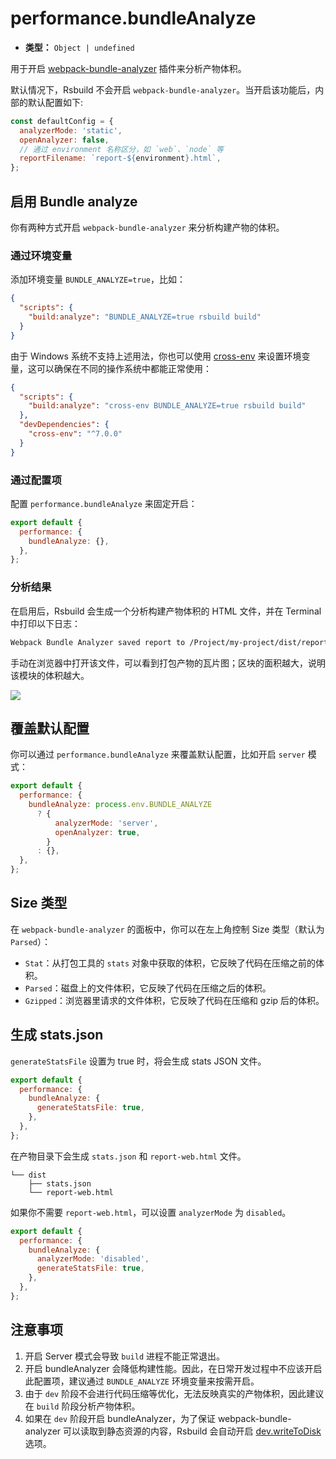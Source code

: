 # performance.bundleAnalyze

- **类型：** `Object | undefined`

用于开启 [webpack-bundle-analyzer](https://github.com/webpack-contrib/webpack-bundle-analyzer) 插件来分析产物体积。

默认情况下，Rsbuild 不会开启 `webpack-bundle-analyzer`。当开启该功能后，内部的默认配置如下:

```js
const defaultConfig = {
  analyzerMode: 'static',
  openAnalyzer: false,
  // 通过 environment 名称区分，如 `web`、`node` 等
  reportFilename: `report-${environment}.html`,
};
```

## 启用 Bundle analyze

你有两种方式开启 `webpack-bundle-analyzer` 来分析构建产物的体积。

### 通过环境变量

添加环境变量 `BUNDLE_ANALYZE=true`，比如：

```json title="package.json"
{
  "scripts": {
    "build:analyze": "BUNDLE_ANALYZE=true rsbuild build"
  }
}
```

由于 Windows 系统不支持上述用法，你也可以使用 [cross-env](https://npmjs.com/package/cross-env) 来设置环境变量，这可以确保在不同的操作系统中都能正常使用：

```json title="package.json"
{
  "scripts": {
    "build:analyze": "cross-env BUNDLE_ANALYZE=true rsbuild build"
  },
  "devDependencies": {
    "cross-env": "^7.0.0"
  }
}
```

### 通过配置项

配置 `performance.bundleAnalyze` 来固定开启：

```js
export default {
  performance: {
    bundleAnalyze: {},
  },
};
```

### 分析结果

在启用后，Rsbuild 会生成一个分析构建产物体积的 HTML 文件，并在 Terminal 中打印以下日志：

```bash
Webpack Bundle Analyzer saved report to /Project/my-project/dist/report-web.html
```

手动在浏览器中打开该文件，可以看到打包产物的瓦片图；区块的面积越大，说明该模块的体积越大。

![](https://assets.rspack.dev/rsbuild/assets/bundle-analyzer-example.png)

## 覆盖默认配置

你可以通过 `performance.bundleAnalyze` 来覆盖默认配置，比如开启 `server` 模式：

```js
export default {
  performance: {
    bundleAnalyze: process.env.BUNDLE_ANALYZE
      ? {
          analyzerMode: 'server',
          openAnalyzer: true,
        }
      : {},
  },
};
```

## Size 类型

在 `webpack-bundle-analyzer` 的面板中，你可以在左上角控制 Size 类型（默认为 `Parsed`）：

- `Stat`：从打包工具的 `stats` 对象中获取的体积，它反映了代码在压缩之前的体积。
- `Parsed`：磁盘上的文件体积，它反映了代码在压缩之后的体积。
- `Gzipped`：浏览器里请求的文件体积，它反映了代码在压缩和 gzip 后的体积。

## 生成 stats.json

`generateStatsFile` 设置为 true 时，将会生成 stats JSON 文件。

```js
export default {
  performance: {
    bundleAnalyze: {
      generateStatsFile: true,
    },
  },
};
```

在产物目录下会生成 `stats.json` 和 `report-web.html` 文件。

```
└── dist
    ├── stats.json
    └── report-web.html
```

如果你不需要 `report-web.html`，可以设置 `analyzerMode` 为 `disabled`。

```js
export default {
  performance: {
    bundleAnalyze: {
      analyzerMode: 'disabled',
      generateStatsFile: true,
    },
  },
};
```

## 注意事项

1. 开启 Server 模式会导致 `build` 进程不能正常退出。
2. 开启 bundleAnalyzer 会降低构建性能。因此，在日常开发过程中不应该开启此配置项，建议通过 `BUNDLE_ANALYZE` 环境变量来按需开启。
3. 由于 `dev` 阶段不会进行代码压缩等优化，无法反映真实的产物体积，因此建议在 `build` 阶段分析产物体积。
4. 如果在 `dev` 阶段开启 bundleAnalyzer，为了保证 webpack-bundle-analyzer 可以读取到静态资源的内容，Rsbuild 会自动开启 [dev.writeToDisk](/config/dev/write-to-disk) 选项。
